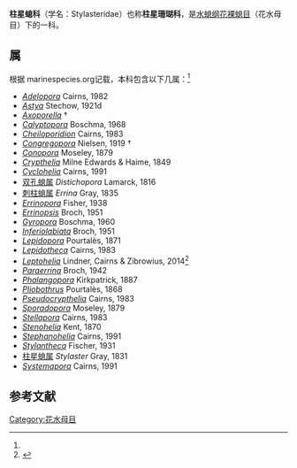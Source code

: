 {{Automatic Taxobox
| taxon = Stylasteridae
| image = Stylaster sanguineus (MNHN-IK-2011-2178) 003.jpeg
| image_caption = [[艳红柱星螅|艳红柱星螅]]（''Stylaster sanguineus''）
| authority = [[约翰·爱德华·格雷|Gray]]，1847<ref name="worms1">http://marinespecies.org/aphia.php?p=taxdetails&id=22805 {{Wayback|url=http://marinespecies.org/aphia.php?p=taxdetails&id=22805 |date=20210123030409 }} accessed 15 August 2013</ref>
}}
'''柱星螅科'''（学名：Stylasteridae）也称'''柱星珊瑚科'''，是[[水螅纲|水螅纲]][[花裸螅目|花裸螅目]]（花水母目）下的一科。
==属==
根据 marinespecies.org记载，本科包含以下几属：<ref name="worms1" />
*''[[Adelopora|Adelopora]]'' Cairns, 1982
*''[[Astya|Astya]]'' Stechow, 1921d
*''[[Axoporella|Axoporella]]'' †
*''[[Calyptopora|Calyptopora]]'' Boschma, 1968
*''[[Cheiloporidion|Cheiloporidion]]'' Cairns, 1983
*''[[Congregopora|Congregopora]]'' Nielsen, 1919 †
*''[[Conopora|Conopora]]'' Moseley, 1879
*''[[Crypthelia|Crypthelia]]'' Milne Edwards & Haime, 1849
*''[[Cyclohelia|Cyclohelia]]'' Cairns, 1991
*[[双孔螅属|双孔螅属]] ''Distichopora'' Lamarck, 1816
*[[刺柱螅属|刺柱螅属]] ''Errina'' Gray, 1835
*''[[Errinopora|Errinopora]]'' Fisher, 1938
*''[[Errinopsis|Errinopsis]]'' Broch, 1951
*''[[Gyropora|Gyropora]]'' Boschma, 1960
*''[[Inferiolabiata|Inferiolabiata]]'' Broch, 1951
*''[[Lepidopora|Lepidopora]]'' Pourtalès, 1871
*''[[Lepidotheca|Lepidotheca]]'' Cairns, 1983
*''[[Leptohelia|Leptohelia]]'' Lindner, Cairns & Zibrowius, 2014<ref>{{cite journal |author=Lindner, Cairns & Zibrowius |year=2014 |title=''Leptohelia flexibilis'' gen. nov. ''et'' sp. nov., a remarkable deep-sea stylasterid (Cnidaria: Hydrozoa: Stylasteridae) from the southwest Pacific |journal=[[Zootaxa|Zootaxa]] |volume=3900 |issue=4 |pages=581–591 |doi=10.11646/zootaxa.3900.4.8 |pmid=25543758 |url=http://mapress.com/zootaxa/2014/f/zt03900p591.pdf |format=[[Portable_Document_Format|PDF]] |access-date=2021-03-13 |archive-date=2019-07-25 |archive-url=https://web.archive.org/web/20190725000703/https://www.mapress.com/zootaxa/2014/f/zt03900p591.pdf |dead-url=no }}</ref>
*''[[Paraerrina|Paraerrina]]'' Broch, 1942
*''[[Phalangopora|Phalangopora]]'' Kirkpatrick, 1887
*''[[Pliobothrus|Pliobothrus]]'' Pourtalès, 1868
*''[[Pseudocrypthelia|Pseudocrypthelia]]'' Cairns, 1983
*''[[Sporadopora|Sporadopora]]'' Moseley, 1879
*''[[Stellapora|Stellapora]]'' Cairns, 1983
*''[[Stenohelia|Stenohelia]]'' Kent, 1870
*''[[Stephanohelia|Stephanohelia]]'' Cairns, 1991
*''[[Stylantheca|Stylantheca]]'' Fischer, 1931
*[[柱星螅属|柱星螅属]] ''Stylaster'' Gray, 1831
*''[[Systemapora|Systemapora]]'' Cairns, 1991


==参考文献==
{{reflist}}

{{Taxonbar|from=Q1413446}}

[[Category:花水母目|Category:花水母目]]